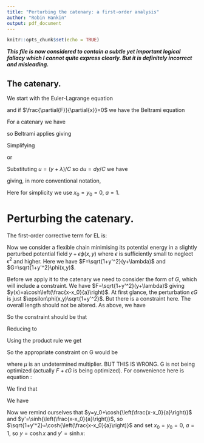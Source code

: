 ```yaml
---
title: "Perturbing the catenary: a first-order analysis"
author: "Robin Hankin"
output: pdf_document
---
```


```r
knitr::opts_chunk$set(echo = TRUE)
```

***This file is now considered to contain a subtle yet important
logical fallacy which I cannot quite express clearly.  But it is
definitely incorrect and misleading.***



## The catenary.

\newcommand{\di}[2]{\frac{\partial{#1}}{\partial{#2}}}
\newcommand{\cx}{\cosh{\left(\frac{x-x_0}{a}\right)}}
\newcommand{\sx}{\sinh{\left(\frac{x-x_0}{a}\right)}}
\newcommand{\tx}{\tanh{\left(\frac{x-x_0}{a}\right)}}
\newcommand{\sech}{\operatorname{sech}}

We start with the Euler-Lagrange equation

\begin{equation}
\frac{d}{dx}\di{F}{y'} -\di{F}{y}=0
\end{equation}

and if $\di{F}{x}=0$ we have the Beltrami equation

\begin{equation}
F-y'\di{F}{y'}=C
\end{equation}

For a catenary we have

\begin{equation}
F=\sqrt{1+(y')^2}(y + \lambda)
\end{equation}

so Beltrami applies giving

\begin{equation}
\sqrt{1+y'^2}(y + \lambda)-\frac{y'^2(y+\lambda)}{\sqrt{1+y'^2}}=C
\end{equation}

Simplifying

\begin{equation}
(y+\lambda)=C\sqrt{1+y'^2}
\end{equation}

or

\begin{equation}
dx=\frac{dy}{\sqrt{\left(\frac{y+\lambda}{C}\right)^2-1}}
\end{equation}

Substituting $u=(y+\lambda)/C$ so $du=dy/C$ we have

\begin{equation}
x=\int\frac{C\,du}{\sqrt{u^2-1}} =
C\operatorname{acosh}\left(\frac{y+\lambda}{C}\right)+K
\end{equation}

giving, in more conventional notation,

\begin{equation}
y = y_0 + a\operatorname{cosh}\left(\frac{x-x_0}{a}\right)
\end{equation}

Here for simplicity we use $x_0=y_0=0$, $a=1$.


# Perturbing the catenary.

The first-order corrective term for EL is:

\begin{equation}\label{EL1}
\frac{d}{dx}\left[\di{}{y'}\left(
z\di{F}{y} + z'\di{F}{y'} + G\right)\right] =
\di{}{y}\left(z\di{F}{y} + z'\di{F}{y'} + G\right)
\end{equation}


Now we consider a flexible chain minimising its potential energy in a
slightly perturbed potential field $y + \epsilon\phi(x,y)$ where
$\epsilon$ is sufficiently small to neglect $\epsilon^2$ and higher.
Here we have $F=\sqrt{1+y'^2}(y+\lambda)$ and
$G=\sqrt{1+y'^2}\phi(x,y)$.

Before we apply it to the catenary we need to consider the form of
$G$, which will include a constraint.  We have
$F=\sqrt{1+y'^2}(y+\lambda)$ giving
$y(x)=a\cosh\left(\frac{x-x_0}{a}\right)$.  At first glance, the
perturbation $\epsilon G$ is just $\epsilon\phi(x,y)\sqrt{1+y'^2}$.
But there is a constraint here.  The overall length should not be
altered.  As above, we have

\begin{eqnarray}
\int_{x=-a}^{x=+a}\sqrt{1+y'^2}dx &\longrightarrow& \int_{x=-a}^{x=+a}\sqrt{1+(y+\epsilon z)'^2}dx\\
&=& \int_{x=-a}^{x=+a}\sqrt{1+y'^2 +2\epsilon y'z'}dx \\
&=& \int_{x=-a}^{x=+a}\left(\sqrt{1+y'^2} + \epsilon\frac{y'z'}{\sqrt{1+y'^2}}\right)dx
\end{eqnarray}


So the constraint should be that 

\begin{equation}
\int_{x=-a}^{x=+a}\frac{y'z'\,dx}{\sqrt{1+y'^2}}=0
\end{equation}

Reducing to 

\begin{equation}
\int_{x=-a}^{x=+a}z'(x)\tanh(x)\,dx=0
\end{equation}

Using the product rule we get

\begin{equation}
\int_{x=-a}^{x=+a}z(x)\sech^2 x\,dx=0
\end{equation}


So the appropriate constraint on G would be 

\begin{equation}
G = \phi(x,y)\sqrt{1+y'^2} + \mu z'(x)\frac{y'}{\sqrt{1+y'^2}}
\end{equation}

where $\mu$ is an undetermined multiplier.  BUT THIS IS WRONG.  G is
not being optimized (actually $F+\epsilon G$ is being optimized).  For
convenience here is equation \ref{EL1}:

\begin{equation}
\frac{d}{dx}\left[\di{}{y'}\left(
z\di{F}{y} + z'\di{F}{y'} + G\right)\right] =
\di{}{y}\left(z\di{F}{y} + z'\di{F}{y'} + G\right)\nonumber
\end{equation}


\begin{equation}
F = (y+\lambda)\sqrt{1+y'^2}+ \frac{\mu y'z'}{\sqrt{1+y'^2}},\qquad 
G = \phi(x,y)\sqrt{1+y'^2}
\end{equation}


\begin{equation}
\frac{d}{dx}\di{H}{y'}=\di{H}{y},\qquad
H=z\di{F}{y} + z'\di{F}{y'} + G
\end{equation}

We find that 

\begin{eqnarray}
H &=& z\di{F}{y} + z'\di{F}{y'} + G \nonumber\\
  &=& z\underbrace{\sqrt{1+y'^2}}_{\partial F/\partial y} + 
      z'
	  \underbrace{\left(
	     \frac{y'(y+\lambda)}{\sqrt{1+y'^2}} + \frac{\mu}{(1+y'^2)^{3/2}}
	     \right)
	  }_{
	     \partial F/\partial y'
	  } + 
      \underbrace{\phi(x,y)\sqrt{1+y'^2}}_{G}\nonumber\\
  &=& (z+\phi(x,y))\sqrt{1+y'^2}  + \frac{y'(y+\lambda)z'}{\sqrt{1+y'^2}} + \frac{\mu z'}{(1+y'^2)^{3/2}}
\end{eqnarray}

We have

\begin{equation}
\di{H}{y'} = 
  \frac{(z+\phi)y'}{\sqrt{1+y'^2}}
+ \frac{(y+\lambda)z'}{(1+y'^2)^{3/2}}
- \frac{3\mu y'z'}{(1+y'^2)^{5/2}}
\end{equation}

\begin{equation}
\di{H}{y} = 
    \phi_y\sqrt{1+y'^2}
 +  \frac{y'z'}{\sqrt{1+y'^2}}
 \end{equation}

\begin{eqnarray}
\frac{d}{dx}\di{H}{y'} &=& \di{H}{y}\nonumber\\
\frac{d}{dx}
\left[
  \frac{(z+\phi)y'}{\sqrt{1+y'^2}}
+ \frac{(y+\lambda)z'}{(1+y'^2)^{3/2}}
- \frac{3\mu y'z'}{(1+y'^2)^{5/2}}
\right]
&=& 
    \phi_y\sqrt{1+y'^2}
 +  \frac{y'z'}{\sqrt{1+y'^2}}
\end{eqnarray}

Now we remind ourselves that $y=y_0+\cx$ and $y'=\sx$, so
$\sqrt{1+y'^2}=\cx$ and set $x_0=y_0=0$, $a=1$, so $y=\cosh x$ and
$y'=\sinh x$:
